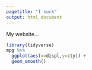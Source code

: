 ```yaml
---
pagetitle: "I suck"
output: html_document
---
```



My website...


```r
library(tidyverse)
mpg %>% 
  ggplot(aes(x=displ,y=cty)) +
  geom_smooth()

```
